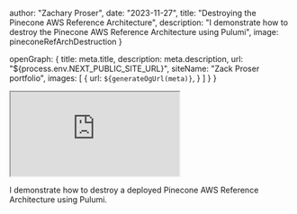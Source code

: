 


  author: "Zachary Proser",
  date: "2023-11-27",
  title: "Destroying the Pinecone AWS Reference Architecture",
  description: "I demonstrate how to destroy the Pinecone AWS Reference Architecture using Pulumi",
  image: pineconeRefArchDestruction
}


  openGraph: {
    title: meta.title,
    description: meta.description,
    url: "${process.env.NEXT_PUBLIC_SITE_URL}", 
    siteName: "Zack Proser portfolio",
    images: [
      {
        url: `${generateOgUrl(meta)}`,
      }
    ]
  }
}



<iframe 
  className="youtube-video"
  src="https://www.youtube.com/embed/bxWWxKUIa3s"
  title="YouTube video player" 
  allow="fullscreen;">
</iframe>

I demonstrate how to destroy a deployed Pinecone AWS Reference Architecture using Pulumi.
